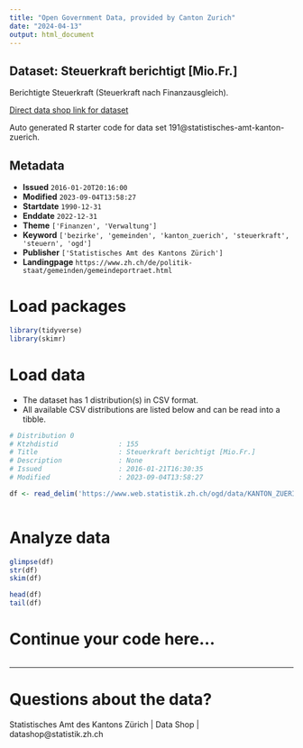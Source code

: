 ```yaml
---
title: "Open Government Data, provided by Canton Zurich"
date: "2024-04-13"
output: html_document
---
```


## Dataset: Steuerkraft berichtigt [Mio.Fr.]

Berichtigte Steuerkraft (Steuerkraft nach Finanzausgleich).

[Direct data shop link for dataset](https://www.zh.ch/de/politik-staat/statistik-daten/datenkatalog.html#/datasets/191@statistisches-amt-kanton-zuerich)

Auto generated R starter code for data set 191@statistisches-amt-kanton-zuerich.

## Metadata

- **Issued** `2016-01-20T20:16:00`
- **Modified** `2023-09-04T13:58:27`
- **Startdate** `1990-12-31`
- **Enddate** `2022-12-31`
- **Theme** `['Finanzen', 'Verwaltung']`
- **Keyword** `['bezirke', 'gemeinden', 'kanton_zuerich', 'steuerkraft', 'steuern', 'ogd']`
- **Publisher** `['Statistisches Amt des Kantons Zürich']`
- **Landingpage** `https://www.zh.ch/de/politik-staat/gemeinden/gemeindeportraet.html`


# Load packages

```r

library(tidyverse)
library(skimr)

```

# Load data

-   The dataset has 1 distribution(s) in CSV format.
-   All available CSV distributions are listed below and can be read into a tibble.

```r

# Distribution 0
# Ktzhdistid               : 155
# Title                    : Steuerkraft berichtigt [Mio.Fr.]
# Description              : None
# Issued                   : 2016-01-21T16:30:35
# Modified                 : 2023-09-04T13:58:27

df <- read_delim('https://www.web.statistik.zh.ch/ogd/data/KANTON_ZUERICH_273.csv')



```

# Analyze data

```r

glimpse(df)
str(df)
skim(df)

head(df)
tail(df)

```

# Continue your code here...

```r

```

------------------------------------------------------------------------

# Questions about the data?

Statistisches Amt des Kantons Zürich | Data Shop | datashop@statistik.zh.ch
